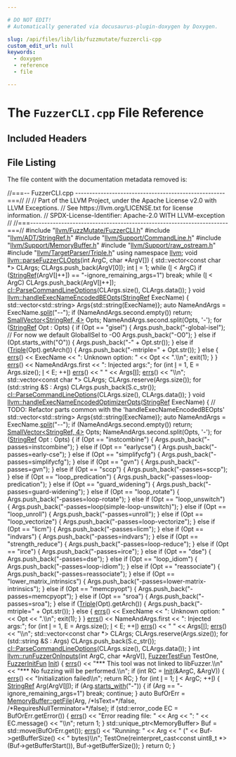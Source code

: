 ```yaml
---

# DO NOT EDIT!
# Automatically generated via docusaurus-plugin-doxygen by Doxygen.

slug: /api/files/lib/lib/fuzzmutate/fuzzercli-cpp
custom_edit_url: null
keywords:
  - doxygen
  - reference
  - file

---
```





# The `FuzzerCLI.cpp` File Reference

<DoxygenPage pluginConfig={pluginConfig}>



## Included Headers

<IncludesList>
<IncludesListItem
  filePath="llvm/FuzzMutate/FuzzerCLI.h"
  permalink="/docs/api/files/include/include/llvm/include/llvm/fuzzmutate/fuzzercli-h"
  isLocal="true" />
<IncludesListItem
  filePath="llvm/ADT/StringRef.h"
  permalink="/docs/api/files/include/include/llvm/include/llvm/adt/stringref-h"
  isLocal="true" />
<IncludesListItem
  filePath="llvm/Support/CommandLine.h"
  permalink="/docs/api/files/include/include/llvm/include/llvm/support/commandline-h"
  isLocal="true" />
<IncludesListItem
  filePath="llvm/Support/MemoryBuffer.h"
  permalink="/docs/api/files/include/include/llvm/include/llvm/support/memorybuffer-h"
  isLocal="true" />
<IncludesListItem
  filePath="llvm/Support/raw_ostream.h"
  permalink="/docs/api/files/include/include/llvm/include/llvm/support/raw-ostream-h"
  isLocal="true" />
<IncludesListItem
  filePath="llvm/TargetParser/Triple.h"
  permalink="/docs/api/files/include/include/llvm/include/llvm/targetparser/triple-h"
  isLocal="true" />
</IncludesList>


## File Listing

The file content with the documentation metadata removed is:

<ProgramListing>

<Link id="l00001" /><CodeLine lineNumber="1"><span class="doxyHighlightComment">//===-- FuzzerCLI.cpp -----------------------------------------------------===//</span></CodeLine>
<Link id="l00002" /><CodeLine lineNumber="2"><span class="doxyHighlightComment">//</span></CodeLine>
<Link id="l00003" /><CodeLine lineNumber="3"><span class="doxyHighlightComment">// Part of the LLVM Project, under the Apache License v2.0 with LLVM Exceptions.</span></CodeLine>
<Link id="l00004" /><CodeLine lineNumber="4"><span class="doxyHighlightComment">// See https://llvm.org/LICENSE.txt for license information.</span></CodeLine>
<Link id="l00005" /><CodeLine lineNumber="5"><span class="doxyHighlightComment">// SPDX-License-Identifier: Apache-2.0 WITH LLVM-exception</span></CodeLine>
<Link id="l00006" /><CodeLine lineNumber="6"><span class="doxyHighlightComment">//</span></CodeLine>
<Link id="l00007" /><CodeLine lineNumber="7"><span class="doxyHighlightComment">//===----------------------------------------------------------------------===//</span></CodeLine>
<Link id="l00008" /><CodeLine lineNumber="8"></CodeLine>
<Link id="l00009" /><CodeLine lineNumber="9"><span class="doxyHighlightPreprocessor">#include &quot;<a href="/docs/api/files/include/include/llvm/include/llvm/fuzzmutate/fuzzercli-h">llvm/FuzzMutate/FuzzerCLI.h</a>&quot;</span></CodeLine>
<Link id="l00010" /><CodeLine lineNumber="10"><span class="doxyHighlightPreprocessor">#include &quot;<a href="/docs/api/files/include/include/llvm/include/llvm/adt/stringref-h">llvm/ADT/StringRef.h</a>&quot;</span></CodeLine>
<Link id="l00011" /><CodeLine lineNumber="11"><span class="doxyHighlightPreprocessor">#include &quot;<a href="/docs/api/files/include/include/llvm/include/llvm/support/commandline-h">llvm/Support/CommandLine.h</a>&quot;</span></CodeLine>
<Link id="l00012" /><CodeLine lineNumber="12"><span class="doxyHighlightPreprocessor">#include &quot;<a href="/docs/api/files/include/include/llvm/include/llvm/support/memorybuffer-h">llvm/Support/MemoryBuffer.h</a>&quot;</span></CodeLine>
<Link id="l00013" /><CodeLine lineNumber="13"><span class="doxyHighlightPreprocessor">#include &quot;<a href="/docs/api/files/include/include/llvm/include/llvm/support/raw-ostream-h">llvm/Support/raw&#95;ostream.h</a>&quot;</span></CodeLine>
<Link id="l00014" /><CodeLine lineNumber="14"><span class="doxyHighlightPreprocessor">#include &quot;<a href="/docs/api/files/include/include/llvm/include/llvm/targetparser/triple-h">llvm/TargetParser/Triple.h</a>&quot;</span></CodeLine>
<Link id="l00015" /><CodeLine lineNumber="15"></CodeLine>
<Link id="l00016" /><CodeLine lineNumber="16"><span class="doxyHighlightKeyword">using namespace </span><span class="doxyHighlight"><a href="/docs/api/namespaces/llvm">llvm</a>;</span></CodeLine>
<Link id="l00017" /><CodeLine lineNumber="17"></CodeLine>
<Link id="l00018" /><CodeLine lineNumber="18" lineLink="/docs/api/namespaces/llvm/#af5cd4e69dabe32160a42a6f2e7e0e38c"><span class="doxyHighlightKeywordType">void</span><span class="doxyHighlight"> <a href="/docs/api/namespaces/llvm/#af5cd4e69dabe32160a42a6f2e7e0e38c">llvm::parseFuzzerCLOpts</a>(</span><span class="doxyHighlightKeywordType">int</span><span class="doxyHighlight"> ArgC, </span><span class="doxyHighlightKeywordType">char</span><span class="doxyHighlight"> &#42;ArgV&#91;&#93;) &#123;</span></CodeLine>
<Link id="l00019" /><CodeLine lineNumber="19"><span class="doxyHighlight">  std::vector&lt;const char &#42;&gt; CLArgs;</span></CodeLine>
<Link id="l00020" /><CodeLine lineNumber="20"><span class="doxyHighlight">  CLArgs.push&#95;back(ArgV&#91;0&#93;);</span></CodeLine>
<Link id="l00021" /><CodeLine lineNumber="21"></CodeLine>
<Link id="l00022" /><CodeLine lineNumber="22"><span class="doxyHighlight">  </span><span class="doxyHighlightKeywordType">int</span><span class="doxyHighlight"> <a href="/docs/api/files/lib/lib/support/md5-cpp/#ac0eafdc9ee161b71e7af98af736952fd">I</a> = 1;</span></CodeLine>
<Link id="l00023" /><CodeLine lineNumber="23"><span class="doxyHighlight">  </span><span class="doxyHighlightKeywordFlow">while</span><span class="doxyHighlight"> (<a href="/docs/api/files/lib/lib/support/md5-cpp/#ac0eafdc9ee161b71e7af98af736952fd">I</a> &lt; ArgC)</span></CodeLine>
<Link id="l00024" /><CodeLine lineNumber="24"><span class="doxyHighlight">    </span><span class="doxyHighlightKeywordFlow">if</span><span class="doxyHighlight"> (<a href="/docs/api/classes/llvm/stringref">StringRef</a>(ArgV&#91;<a href="/docs/api/files/lib/lib/support/md5-cpp/#ac0eafdc9ee161b71e7af98af736952fd">I</a>++&#93;) == </span><span class="doxyHighlightStringLiteral">&quot;-ignore&#95;remaining&#95;args=1&quot;</span><span class="doxyHighlight">)</span></CodeLine>
<Link id="l00025" /><CodeLine lineNumber="25"><span class="doxyHighlight">      </span><span class="doxyHighlightKeywordFlow">break</span><span class="doxyHighlight">;</span></CodeLine>
<Link id="l00026" /><CodeLine lineNumber="26"><span class="doxyHighlight">  </span><span class="doxyHighlightKeywordFlow">while</span><span class="doxyHighlight"> (<a href="/docs/api/files/lib/lib/support/md5-cpp/#ac0eafdc9ee161b71e7af98af736952fd">I</a> &lt; ArgC)</span></CodeLine>
<Link id="l00027" /><CodeLine lineNumber="27"><span class="doxyHighlight">    CLArgs.push&#95;back(ArgV&#91;<a href="/docs/api/files/lib/lib/support/md5-cpp/#ac0eafdc9ee161b71e7af98af736952fd">I</a>++&#93;);</span></CodeLine>
<Link id="l00028" /><CodeLine lineNumber="28"></CodeLine>
<Link id="l00029" /><CodeLine lineNumber="29"><span class="doxyHighlight">  <a href="/docs/api/namespaces/llvm/cl/#a7225497318f6c1bd57e8a80d4273031e">cl::ParseCommandLineOptions</a>(CLArgs.size(), CLArgs.data());</span></CodeLine>
<Link id="l00030" /><CodeLine lineNumber="30"><span class="doxyHighlight">&#125;</span></CodeLine>
<Link id="l00031" /><CodeLine lineNumber="31"></CodeLine>
<Link id="l00032" /><CodeLine lineNumber="32" lineLink="/docs/api/namespaces/llvm/#a3d069b5b5139c3ccd0a63545bcfbb98a"><span class="doxyHighlightKeywordType">void</span><span class="doxyHighlight"> <a href="/docs/api/namespaces/llvm/#a3d069b5b5139c3ccd0a63545bcfbb98a">llvm::handleExecNameEncodedBEOpts</a>(<a href="/docs/api/classes/llvm/stringref">StringRef</a> ExecName) &#123;</span></CodeLine>
<Link id="l00033" /><CodeLine lineNumber="33"><span class="doxyHighlight">  std::vector&lt;std::string&gt; Args&#123;std::string(ExecName)&#125;;</span></CodeLine>
<Link id="l00034" /><CodeLine lineNumber="34"></CodeLine>
<Link id="l00035" /><CodeLine lineNumber="35"><span class="doxyHighlight">  </span><span class="doxyHighlightKeyword">auto</span><span class="doxyHighlight"> NameAndArgs = ExecName.<a href="/docs/api/classes/llvm/stringref/#a0320b2a5a6d440bf4479a02e78cf5ca7">split</a>(</span><span class="doxyHighlightStringLiteral">&quot;--&quot;</span><span class="doxyHighlight">);</span></CodeLine>
<Link id="l00036" /><CodeLine lineNumber="36"><span class="doxyHighlight">  </span><span class="doxyHighlightKeywordFlow">if</span><span class="doxyHighlight"> (NameAndArgs.second.empty())</span></CodeLine>
<Link id="l00037" /><CodeLine lineNumber="37"><span class="doxyHighlight">    </span><span class="doxyHighlightKeywordFlow">return</span><span class="doxyHighlight">;</span></CodeLine>
<Link id="l00038" /><CodeLine lineNumber="38"></CodeLine>
<Link id="l00039" /><CodeLine lineNumber="39"><span class="doxyHighlight">  <a href="/docs/api/classes/llvm/smallvector">SmallVector&lt;StringRef, 4&gt;</a> Opts;</span></CodeLine>
<Link id="l00040" /><CodeLine lineNumber="40"><span class="doxyHighlight">  NameAndArgs.second.split(Opts, </span><span class="doxyHighlightCharLiteral">&#39;-&#39;</span><span class="doxyHighlight">);</span></CodeLine>
<Link id="l00041" /><CodeLine lineNumber="41"><span class="doxyHighlight">  </span><span class="doxyHighlightKeywordFlow">for</span><span class="doxyHighlight"> (<a href="/docs/api/classes/llvm/stringref">StringRef</a> Opt : Opts) &#123;</span></CodeLine>
<Link id="l00042" /><CodeLine lineNumber="42"><span class="doxyHighlight">    </span><span class="doxyHighlightKeywordFlow">if</span><span class="doxyHighlight"> (Opt == </span><span class="doxyHighlightStringLiteral">&quot;gisel&quot;</span><span class="doxyHighlight">) &#123;</span></CodeLine>
<Link id="l00043" /><CodeLine lineNumber="43"><span class="doxyHighlight">      Args.push&#95;back(</span><span class="doxyHighlightStringLiteral">&quot;-global-isel&quot;</span><span class="doxyHighlight">);</span></CodeLine>
<Link id="l00044" /><CodeLine lineNumber="44"><span class="doxyHighlight">      </span><span class="doxyHighlightComment">// For now we default GlobalISel to -O0</span></CodeLine>
<Link id="l00045" /><CodeLine lineNumber="45"><span class="doxyHighlight">      Args.push&#95;back(</span><span class="doxyHighlightStringLiteral">&quot;-O0&quot;</span><span class="doxyHighlight">);</span></CodeLine>
<Link id="l00046" /><CodeLine lineNumber="46"><span class="doxyHighlight">    &#125; </span><span class="doxyHighlightKeywordFlow">else</span><span class="doxyHighlight"> </span><span class="doxyHighlightKeywordFlow">if</span><span class="doxyHighlight"> (Opt.starts&#95;with(</span><span class="doxyHighlightStringLiteral">&quot;O&quot;</span><span class="doxyHighlight">)) &#123;</span></CodeLine>
<Link id="l00047" /><CodeLine lineNumber="47"><span class="doxyHighlight">      Args.push&#95;back(</span><span class="doxyHighlightStringLiteral">&quot;-&quot;</span><span class="doxyHighlight"> + Opt.str());</span></CodeLine>
<Link id="l00048" /><CodeLine lineNumber="48"><span class="doxyHighlight">    &#125; </span><span class="doxyHighlightKeywordFlow">else</span><span class="doxyHighlight"> </span><span class="doxyHighlightKeywordFlow">if</span><span class="doxyHighlight"> (<a href="/docs/api/classes/llvm/triple">Triple</a>(Opt).getArch()) &#123;</span></CodeLine>
<Link id="l00049" /><CodeLine lineNumber="49"><span class="doxyHighlight">      Args.push&#95;back(</span><span class="doxyHighlightStringLiteral">&quot;-mtriple=&quot;</span><span class="doxyHighlight"> + Opt.str());</span></CodeLine>
<Link id="l00050" /><CodeLine lineNumber="50"><span class="doxyHighlight">    &#125; </span><span class="doxyHighlightKeywordFlow">else</span><span class="doxyHighlight"> &#123;</span></CodeLine>
<Link id="l00051" /><CodeLine lineNumber="51"><span class="doxyHighlight">      <a href="/docs/api/namespaces/llvm/#a9a7b5c68c90f85baaedaa854cc5002cc">errs</a>() &lt;&lt; ExecName &lt;&lt; </span><span class="doxyHighlightStringLiteral">&quot;: Unknown option: &quot;</span><span class="doxyHighlight"> &lt;&lt; Opt &lt;&lt; </span><span class="doxyHighlightStringLiteral">&quot;.\\n&quot;</span><span class="doxyHighlight">;</span></CodeLine>
<Link id="l00052" /><CodeLine lineNumber="52"><span class="doxyHighlight">      exit(1);</span></CodeLine>
<Link id="l00053" /><CodeLine lineNumber="53"><span class="doxyHighlight">    &#125;</span></CodeLine>
<Link id="l00054" /><CodeLine lineNumber="54"><span class="doxyHighlight">  &#125;</span></CodeLine>
<Link id="l00055" /><CodeLine lineNumber="55"><span class="doxyHighlight">  <a href="/docs/api/namespaces/llvm/#a9a7b5c68c90f85baaedaa854cc5002cc">errs</a>() &lt;&lt; NameAndArgs.first &lt;&lt; </span><span class="doxyHighlightStringLiteral">&quot;: Injected args:&quot;</span><span class="doxyHighlight">;</span></CodeLine>
<Link id="l00056" /><CodeLine lineNumber="56"><span class="doxyHighlight">  </span><span class="doxyHighlightKeywordFlow">for</span><span class="doxyHighlight"> (</span><span class="doxyHighlightKeywordType">int</span><span class="doxyHighlight"> <a href="/docs/api/files/lib/lib/support/md5-cpp/#ac0eafdc9ee161b71e7af98af736952fd">I</a> = 1, E = Args.size(); <a href="/docs/api/files/lib/lib/support/md5-cpp/#ac0eafdc9ee161b71e7af98af736952fd">I</a> &lt; E; ++<a href="/docs/api/files/lib/lib/support/md5-cpp/#ac0eafdc9ee161b71e7af98af736952fd">I</a>)</span></CodeLine>
<Link id="l00057" /><CodeLine lineNumber="57"><span class="doxyHighlight">    <a href="/docs/api/namespaces/llvm/#a9a7b5c68c90f85baaedaa854cc5002cc">errs</a>() &lt;&lt; </span><span class="doxyHighlightStringLiteral">&quot; &quot;</span><span class="doxyHighlight"> &lt;&lt; Args&#91;<a href="/docs/api/files/lib/lib/support/md5-cpp/#ac0eafdc9ee161b71e7af98af736952fd">I</a>&#93;;</span></CodeLine>
<Link id="l00058" /><CodeLine lineNumber="58"><span class="doxyHighlight">  <a href="/docs/api/namespaces/llvm/#a9a7b5c68c90f85baaedaa854cc5002cc">errs</a>() &lt;&lt; </span><span class="doxyHighlightStringLiteral">&quot;\\n&quot;</span><span class="doxyHighlight">;</span></CodeLine>
<Link id="l00059" /><CodeLine lineNumber="59"></CodeLine>
<Link id="l00060" /><CodeLine lineNumber="60"><span class="doxyHighlight">  std::vector&lt;const char &#42;&gt; CLArgs;</span></CodeLine>
<Link id="l00061" /><CodeLine lineNumber="61"><span class="doxyHighlight">  CLArgs.reserve(Args.size());</span></CodeLine>
<Link id="l00062" /><CodeLine lineNumber="62"><span class="doxyHighlight">  </span><span class="doxyHighlightKeywordFlow">for</span><span class="doxyHighlight"> (std::string &amp;S : Args)</span></CodeLine>
<Link id="l00063" /><CodeLine lineNumber="63"><span class="doxyHighlight">    CLArgs.push&#95;back(S.c&#95;str());</span></CodeLine>
<Link id="l00064" /><CodeLine lineNumber="64"></CodeLine>
<Link id="l00065" /><CodeLine lineNumber="65"><span class="doxyHighlight">  <a href="/docs/api/namespaces/llvm/cl/#a7225497318f6c1bd57e8a80d4273031e">cl::ParseCommandLineOptions</a>(CLArgs.size(), CLArgs.data());</span></CodeLine>
<Link id="l00066" /><CodeLine lineNumber="66"><span class="doxyHighlight">&#125;</span></CodeLine>
<Link id="l00067" /><CodeLine lineNumber="67"></CodeLine>
<Link id="l00068" /><CodeLine lineNumber="68" lineLink="/docs/api/namespaces/llvm/#a7f99b185789990137a084d3fc1910b47"><span class="doxyHighlightKeywordType">void</span><span class="doxyHighlight"> <a href="/docs/api/namespaces/llvm/#a7f99b185789990137a084d3fc1910b47">llvm::handleExecNameEncodedOptimizerOpts</a>(<a href="/docs/api/classes/llvm/stringref">StringRef</a> ExecName) &#123;</span></CodeLine>
<Link id="l00069" /><CodeLine lineNumber="69"><span class="doxyHighlight">  </span><span class="doxyHighlightComment">// TODO: Refactor parts common with the &#39;handleExecNameEncodedBEOpts&#39;</span></CodeLine>
<Link id="l00070" /><CodeLine lineNumber="70"><span class="doxyHighlight">  std::vector&lt;std::string&gt; Args&#123;std::string(ExecName)&#125;;</span></CodeLine>
<Link id="l00071" /><CodeLine lineNumber="71"></CodeLine>
<Link id="l00072" /><CodeLine lineNumber="72"><span class="doxyHighlight">  </span><span class="doxyHighlightKeyword">auto</span><span class="doxyHighlight"> NameAndArgs = ExecName.<a href="/docs/api/classes/llvm/stringref/#a0320b2a5a6d440bf4479a02e78cf5ca7">split</a>(</span><span class="doxyHighlightStringLiteral">&quot;--&quot;</span><span class="doxyHighlight">);</span></CodeLine>
<Link id="l00073" /><CodeLine lineNumber="73"><span class="doxyHighlight">  </span><span class="doxyHighlightKeywordFlow">if</span><span class="doxyHighlight"> (NameAndArgs.second.empty())</span></CodeLine>
<Link id="l00074" /><CodeLine lineNumber="74"><span class="doxyHighlight">    </span><span class="doxyHighlightKeywordFlow">return</span><span class="doxyHighlight">;</span></CodeLine>
<Link id="l00075" /><CodeLine lineNumber="75"></CodeLine>
<Link id="l00076" /><CodeLine lineNumber="76"><span class="doxyHighlight">  <a href="/docs/api/classes/llvm/smallvector">SmallVector&lt;StringRef, 4&gt;</a> Opts;</span></CodeLine>
<Link id="l00077" /><CodeLine lineNumber="77"><span class="doxyHighlight">  NameAndArgs.second.split(Opts, </span><span class="doxyHighlightCharLiteral">&#39;-&#39;</span><span class="doxyHighlight">);</span></CodeLine>
<Link id="l00078" /><CodeLine lineNumber="78"><span class="doxyHighlight">  </span><span class="doxyHighlightKeywordFlow">for</span><span class="doxyHighlight"> (<a href="/docs/api/classes/llvm/stringref">StringRef</a> Opt : Opts) &#123;</span></CodeLine>
<Link id="l00079" /><CodeLine lineNumber="79"><span class="doxyHighlight">    </span><span class="doxyHighlightKeywordFlow">if</span><span class="doxyHighlight"> (Opt == </span><span class="doxyHighlightStringLiteral">&quot;instcombine&quot;</span><span class="doxyHighlight">) &#123;</span></CodeLine>
<Link id="l00080" /><CodeLine lineNumber="80"><span class="doxyHighlight">      Args.push&#95;back(</span><span class="doxyHighlightStringLiteral">&quot;-passes=instcombine&quot;</span><span class="doxyHighlight">);</span></CodeLine>
<Link id="l00081" /><CodeLine lineNumber="81"><span class="doxyHighlight">    &#125; </span><span class="doxyHighlightKeywordFlow">else</span><span class="doxyHighlight"> </span><span class="doxyHighlightKeywordFlow">if</span><span class="doxyHighlight"> (Opt == </span><span class="doxyHighlightStringLiteral">&quot;earlycse&quot;</span><span class="doxyHighlight">) &#123;</span></CodeLine>
<Link id="l00082" /><CodeLine lineNumber="82"><span class="doxyHighlight">      Args.push&#95;back(</span><span class="doxyHighlightStringLiteral">&quot;-passes=early-cse&quot;</span><span class="doxyHighlight">);</span></CodeLine>
<Link id="l00083" /><CodeLine lineNumber="83"><span class="doxyHighlight">    &#125; </span><span class="doxyHighlightKeywordFlow">else</span><span class="doxyHighlight"> </span><span class="doxyHighlightKeywordFlow">if</span><span class="doxyHighlight"> (Opt == </span><span class="doxyHighlightStringLiteral">&quot;simplifycfg&quot;</span><span class="doxyHighlight">) &#123;</span></CodeLine>
<Link id="l00084" /><CodeLine lineNumber="84"><span class="doxyHighlight">      Args.push&#95;back(</span><span class="doxyHighlightStringLiteral">&quot;-passes=simplifycfg&quot;</span><span class="doxyHighlight">);</span></CodeLine>
<Link id="l00085" /><CodeLine lineNumber="85"><span class="doxyHighlight">    &#125; </span><span class="doxyHighlightKeywordFlow">else</span><span class="doxyHighlight"> </span><span class="doxyHighlightKeywordFlow">if</span><span class="doxyHighlight"> (Opt == </span><span class="doxyHighlightStringLiteral">&quot;gvn&quot;</span><span class="doxyHighlight">) &#123;</span></CodeLine>
<Link id="l00086" /><CodeLine lineNumber="86"><span class="doxyHighlight">      Args.push&#95;back(</span><span class="doxyHighlightStringLiteral">&quot;-passes=gvn&quot;</span><span class="doxyHighlight">);</span></CodeLine>
<Link id="l00087" /><CodeLine lineNumber="87"><span class="doxyHighlight">    &#125; </span><span class="doxyHighlightKeywordFlow">else</span><span class="doxyHighlight"> </span><span class="doxyHighlightKeywordFlow">if</span><span class="doxyHighlight"> (Opt == </span><span class="doxyHighlightStringLiteral">&quot;sccp&quot;</span><span class="doxyHighlight">) &#123;</span></CodeLine>
<Link id="l00088" /><CodeLine lineNumber="88"><span class="doxyHighlight">      Args.push&#95;back(</span><span class="doxyHighlightStringLiteral">&quot;-passes=sccp&quot;</span><span class="doxyHighlight">);</span></CodeLine>
<Link id="l00089" /><CodeLine lineNumber="89"><span class="doxyHighlight">    &#125; </span><span class="doxyHighlightKeywordFlow">else</span><span class="doxyHighlight"> </span><span class="doxyHighlightKeywordFlow">if</span><span class="doxyHighlight"> (Opt == </span><span class="doxyHighlightStringLiteral">&quot;loop&#95;predication&quot;</span><span class="doxyHighlight">) &#123;</span></CodeLine>
<Link id="l00090" /><CodeLine lineNumber="90"><span class="doxyHighlight">      Args.push&#95;back(</span><span class="doxyHighlightStringLiteral">&quot;-passes=loop-predication&quot;</span><span class="doxyHighlight">);</span></CodeLine>
<Link id="l00091" /><CodeLine lineNumber="91"><span class="doxyHighlight">    &#125; </span><span class="doxyHighlightKeywordFlow">else</span><span class="doxyHighlight"> </span><span class="doxyHighlightKeywordFlow">if</span><span class="doxyHighlight"> (Opt == </span><span class="doxyHighlightStringLiteral">&quot;guard&#95;widening&quot;</span><span class="doxyHighlight">) &#123;</span></CodeLine>
<Link id="l00092" /><CodeLine lineNumber="92"><span class="doxyHighlight">      Args.push&#95;back(</span><span class="doxyHighlightStringLiteral">&quot;-passes=guard-widening&quot;</span><span class="doxyHighlight">);</span></CodeLine>
<Link id="l00093" /><CodeLine lineNumber="93"><span class="doxyHighlight">    &#125; </span><span class="doxyHighlightKeywordFlow">else</span><span class="doxyHighlight"> </span><span class="doxyHighlightKeywordFlow">if</span><span class="doxyHighlight"> (Opt == </span><span class="doxyHighlightStringLiteral">&quot;loop&#95;rotate&quot;</span><span class="doxyHighlight">) &#123;</span></CodeLine>
<Link id="l00094" /><CodeLine lineNumber="94"><span class="doxyHighlight">      Args.push&#95;back(</span><span class="doxyHighlightStringLiteral">&quot;-passes=loop-rotate&quot;</span><span class="doxyHighlight">);</span></CodeLine>
<Link id="l00095" /><CodeLine lineNumber="95"><span class="doxyHighlight">    &#125; </span><span class="doxyHighlightKeywordFlow">else</span><span class="doxyHighlight"> </span><span class="doxyHighlightKeywordFlow">if</span><span class="doxyHighlight"> (Opt == </span><span class="doxyHighlightStringLiteral">&quot;loop&#95;unswitch&quot;</span><span class="doxyHighlight">) &#123;</span></CodeLine>
<Link id="l00096" /><CodeLine lineNumber="96"><span class="doxyHighlight">      Args.push&#95;back(</span><span class="doxyHighlightStringLiteral">&quot;-passes=loop(simple-loop-unswitch)&quot;</span><span class="doxyHighlight">);</span></CodeLine>
<Link id="l00097" /><CodeLine lineNumber="97"><span class="doxyHighlight">    &#125; </span><span class="doxyHighlightKeywordFlow">else</span><span class="doxyHighlight"> </span><span class="doxyHighlightKeywordFlow">if</span><span class="doxyHighlight"> (Opt == </span><span class="doxyHighlightStringLiteral">&quot;loop&#95;unroll&quot;</span><span class="doxyHighlight">) &#123;</span></CodeLine>
<Link id="l00098" /><CodeLine lineNumber="98"><span class="doxyHighlight">      Args.push&#95;back(</span><span class="doxyHighlightStringLiteral">&quot;-passes=unroll&quot;</span><span class="doxyHighlight">);</span></CodeLine>
<Link id="l00099" /><CodeLine lineNumber="99"><span class="doxyHighlight">    &#125; </span><span class="doxyHighlightKeywordFlow">else</span><span class="doxyHighlight"> </span><span class="doxyHighlightKeywordFlow">if</span><span class="doxyHighlight"> (Opt == </span><span class="doxyHighlightStringLiteral">&quot;loop&#95;vectorize&quot;</span><span class="doxyHighlight">) &#123;</span></CodeLine>
<Link id="l00100" /><CodeLine lineNumber="100"><span class="doxyHighlight">      Args.push&#95;back(</span><span class="doxyHighlightStringLiteral">&quot;-passes=loop-vectorize&quot;</span><span class="doxyHighlight">);</span></CodeLine>
<Link id="l00101" /><CodeLine lineNumber="101"><span class="doxyHighlight">    &#125; </span><span class="doxyHighlightKeywordFlow">else</span><span class="doxyHighlight"> </span><span class="doxyHighlightKeywordFlow">if</span><span class="doxyHighlight"> (Opt == </span><span class="doxyHighlightStringLiteral">&quot;licm&quot;</span><span class="doxyHighlight">) &#123;</span></CodeLine>
<Link id="l00102" /><CodeLine lineNumber="102"><span class="doxyHighlight">      Args.push&#95;back(</span><span class="doxyHighlightStringLiteral">&quot;-passes=licm&quot;</span><span class="doxyHighlight">);</span></CodeLine>
<Link id="l00103" /><CodeLine lineNumber="103"><span class="doxyHighlight">    &#125; </span><span class="doxyHighlightKeywordFlow">else</span><span class="doxyHighlight"> </span><span class="doxyHighlightKeywordFlow">if</span><span class="doxyHighlight"> (Opt == </span><span class="doxyHighlightStringLiteral">&quot;indvars&quot;</span><span class="doxyHighlight">) &#123;</span></CodeLine>
<Link id="l00104" /><CodeLine lineNumber="104"><span class="doxyHighlight">      Args.push&#95;back(</span><span class="doxyHighlightStringLiteral">&quot;-passes=indvars&quot;</span><span class="doxyHighlight">);</span></CodeLine>
<Link id="l00105" /><CodeLine lineNumber="105"><span class="doxyHighlight">    &#125; </span><span class="doxyHighlightKeywordFlow">else</span><span class="doxyHighlight"> </span><span class="doxyHighlightKeywordFlow">if</span><span class="doxyHighlight"> (Opt == </span><span class="doxyHighlightStringLiteral">&quot;strength&#95;reduce&quot;</span><span class="doxyHighlight">) &#123;</span></CodeLine>
<Link id="l00106" /><CodeLine lineNumber="106"><span class="doxyHighlight">      Args.push&#95;back(</span><span class="doxyHighlightStringLiteral">&quot;-passes=loop-reduce&quot;</span><span class="doxyHighlight">);</span></CodeLine>
<Link id="l00107" /><CodeLine lineNumber="107"><span class="doxyHighlight">    &#125; </span><span class="doxyHighlightKeywordFlow">else</span><span class="doxyHighlight"> </span><span class="doxyHighlightKeywordFlow">if</span><span class="doxyHighlight"> (Opt == </span><span class="doxyHighlightStringLiteral">&quot;irce&quot;</span><span class="doxyHighlight">) &#123;</span></CodeLine>
<Link id="l00108" /><CodeLine lineNumber="108"><span class="doxyHighlight">      Args.push&#95;back(</span><span class="doxyHighlightStringLiteral">&quot;-passes=irce&quot;</span><span class="doxyHighlight">);</span></CodeLine>
<Link id="l00109" /><CodeLine lineNumber="109"><span class="doxyHighlight">    &#125; </span><span class="doxyHighlightKeywordFlow">else</span><span class="doxyHighlight"> </span><span class="doxyHighlightKeywordFlow">if</span><span class="doxyHighlight"> (Opt == </span><span class="doxyHighlightStringLiteral">&quot;dse&quot;</span><span class="doxyHighlight">) &#123;</span></CodeLine>
<Link id="l00110" /><CodeLine lineNumber="110"><span class="doxyHighlight">      Args.push&#95;back(</span><span class="doxyHighlightStringLiteral">&quot;-passes=dse&quot;</span><span class="doxyHighlight">);</span></CodeLine>
<Link id="l00111" /><CodeLine lineNumber="111"><span class="doxyHighlight">    &#125; </span><span class="doxyHighlightKeywordFlow">else</span><span class="doxyHighlight"> </span><span class="doxyHighlightKeywordFlow">if</span><span class="doxyHighlight"> (Opt == </span><span class="doxyHighlightStringLiteral">&quot;loop&#95;idiom&quot;</span><span class="doxyHighlight">) &#123;</span></CodeLine>
<Link id="l00112" /><CodeLine lineNumber="112"><span class="doxyHighlight">      Args.push&#95;back(</span><span class="doxyHighlightStringLiteral">&quot;-passes=loop-idiom&quot;</span><span class="doxyHighlight">);</span></CodeLine>
<Link id="l00113" /><CodeLine lineNumber="113"><span class="doxyHighlight">    &#125; </span><span class="doxyHighlightKeywordFlow">else</span><span class="doxyHighlight"> </span><span class="doxyHighlightKeywordFlow">if</span><span class="doxyHighlight"> (Opt == </span><span class="doxyHighlightStringLiteral">&quot;reassociate&quot;</span><span class="doxyHighlight">) &#123;</span></CodeLine>
<Link id="l00114" /><CodeLine lineNumber="114"><span class="doxyHighlight">      Args.push&#95;back(</span><span class="doxyHighlightStringLiteral">&quot;-passes=reassociate&quot;</span><span class="doxyHighlight">);</span></CodeLine>
<Link id="l00115" /><CodeLine lineNumber="115"><span class="doxyHighlight">    &#125; </span><span class="doxyHighlightKeywordFlow">else</span><span class="doxyHighlight"> </span><span class="doxyHighlightKeywordFlow">if</span><span class="doxyHighlight"> (Opt == </span><span class="doxyHighlightStringLiteral">&quot;lower&#95;matrix&#95;intrinsics&quot;</span><span class="doxyHighlight">) &#123;</span></CodeLine>
<Link id="l00116" /><CodeLine lineNumber="116"><span class="doxyHighlight">      Args.push&#95;back(</span><span class="doxyHighlightStringLiteral">&quot;-passes=lower-matrix-intrinsics&quot;</span><span class="doxyHighlight">);</span></CodeLine>
<Link id="l00117" /><CodeLine lineNumber="117"><span class="doxyHighlight">    &#125; </span><span class="doxyHighlightKeywordFlow">else</span><span class="doxyHighlight"> </span><span class="doxyHighlightKeywordFlow">if</span><span class="doxyHighlight"> (Opt == </span><span class="doxyHighlightStringLiteral">&quot;memcpyopt&quot;</span><span class="doxyHighlight">) &#123;</span></CodeLine>
<Link id="l00118" /><CodeLine lineNumber="118"><span class="doxyHighlight">      Args.push&#95;back(</span><span class="doxyHighlightStringLiteral">&quot;-passes=memcpyopt&quot;</span><span class="doxyHighlight">);</span></CodeLine>
<Link id="l00119" /><CodeLine lineNumber="119"><span class="doxyHighlight">    &#125; </span><span class="doxyHighlightKeywordFlow">else</span><span class="doxyHighlight"> </span><span class="doxyHighlightKeywordFlow">if</span><span class="doxyHighlight"> (Opt == </span><span class="doxyHighlightStringLiteral">&quot;sroa&quot;</span><span class="doxyHighlight">) &#123;</span></CodeLine>
<Link id="l00120" /><CodeLine lineNumber="120"><span class="doxyHighlight">      Args.push&#95;back(</span><span class="doxyHighlightStringLiteral">&quot;-passes=sroa&quot;</span><span class="doxyHighlight">);</span></CodeLine>
<Link id="l00121" /><CodeLine lineNumber="121"><span class="doxyHighlight">    &#125; </span><span class="doxyHighlightKeywordFlow">else</span><span class="doxyHighlight"> </span><span class="doxyHighlightKeywordFlow">if</span><span class="doxyHighlight"> (<a href="/docs/api/classes/llvm/triple">Triple</a>(Opt).getArch()) &#123;</span></CodeLine>
<Link id="l00122" /><CodeLine lineNumber="122"><span class="doxyHighlight">      Args.push&#95;back(</span><span class="doxyHighlightStringLiteral">&quot;-mtriple=&quot;</span><span class="doxyHighlight"> + Opt.str());</span></CodeLine>
<Link id="l00123" /><CodeLine lineNumber="123"><span class="doxyHighlight">    &#125; </span><span class="doxyHighlightKeywordFlow">else</span><span class="doxyHighlight"> &#123;</span></CodeLine>
<Link id="l00124" /><CodeLine lineNumber="124"><span class="doxyHighlight">      <a href="/docs/api/namespaces/llvm/#a9a7b5c68c90f85baaedaa854cc5002cc">errs</a>() &lt;&lt; ExecName &lt;&lt; </span><span class="doxyHighlightStringLiteral">&quot;: Unknown option: &quot;</span><span class="doxyHighlight"> &lt;&lt; Opt &lt;&lt; </span><span class="doxyHighlightStringLiteral">&quot;.\\n&quot;</span><span class="doxyHighlight">;</span></CodeLine>
<Link id="l00125" /><CodeLine lineNumber="125"><span class="doxyHighlight">      exit(1);</span></CodeLine>
<Link id="l00126" /><CodeLine lineNumber="126"><span class="doxyHighlight">    &#125;</span></CodeLine>
<Link id="l00127" /><CodeLine lineNumber="127"><span class="doxyHighlight">  &#125;</span></CodeLine>
<Link id="l00128" /><CodeLine lineNumber="128"></CodeLine>
<Link id="l00129" /><CodeLine lineNumber="129"><span class="doxyHighlight">  <a href="/docs/api/namespaces/llvm/#a9a7b5c68c90f85baaedaa854cc5002cc">errs</a>() &lt;&lt; NameAndArgs.first &lt;&lt; </span><span class="doxyHighlightStringLiteral">&quot;: Injected args:&quot;</span><span class="doxyHighlight">;</span></CodeLine>
<Link id="l00130" /><CodeLine lineNumber="130"><span class="doxyHighlight">  </span><span class="doxyHighlightKeywordFlow">for</span><span class="doxyHighlight"> (</span><span class="doxyHighlightKeywordType">int</span><span class="doxyHighlight"> <a href="/docs/api/files/lib/lib/support/md5-cpp/#ac0eafdc9ee161b71e7af98af736952fd">I</a> = 1, E = Args.size(); <a href="/docs/api/files/lib/lib/support/md5-cpp/#ac0eafdc9ee161b71e7af98af736952fd">I</a> &lt; E; ++<a href="/docs/api/files/lib/lib/support/md5-cpp/#ac0eafdc9ee161b71e7af98af736952fd">I</a>)</span></CodeLine>
<Link id="l00131" /><CodeLine lineNumber="131"><span class="doxyHighlight">    <a href="/docs/api/namespaces/llvm/#a9a7b5c68c90f85baaedaa854cc5002cc">errs</a>() &lt;&lt; </span><span class="doxyHighlightStringLiteral">&quot; &quot;</span><span class="doxyHighlight"> &lt;&lt; Args&#91;<a href="/docs/api/files/lib/lib/support/md5-cpp/#ac0eafdc9ee161b71e7af98af736952fd">I</a>&#93;;</span></CodeLine>
<Link id="l00132" /><CodeLine lineNumber="132"><span class="doxyHighlight">  <a href="/docs/api/namespaces/llvm/#a9a7b5c68c90f85baaedaa854cc5002cc">errs</a>() &lt;&lt; </span><span class="doxyHighlightStringLiteral">&quot;\\n&quot;</span><span class="doxyHighlight">;</span></CodeLine>
<Link id="l00133" /><CodeLine lineNumber="133"></CodeLine>
<Link id="l00134" /><CodeLine lineNumber="134"><span class="doxyHighlight">  std::vector&lt;const char &#42;&gt; CLArgs;</span></CodeLine>
<Link id="l00135" /><CodeLine lineNumber="135"><span class="doxyHighlight">  CLArgs.reserve(Args.size());</span></CodeLine>
<Link id="l00136" /><CodeLine lineNumber="136"><span class="doxyHighlight">  </span><span class="doxyHighlightKeywordFlow">for</span><span class="doxyHighlight"> (std::string &amp;S : Args)</span></CodeLine>
<Link id="l00137" /><CodeLine lineNumber="137"><span class="doxyHighlight">    CLArgs.push&#95;back(S.c&#95;str());</span></CodeLine>
<Link id="l00138" /><CodeLine lineNumber="138"></CodeLine>
<Link id="l00139" /><CodeLine lineNumber="139"><span class="doxyHighlight">  <a href="/docs/api/namespaces/llvm/cl/#a7225497318f6c1bd57e8a80d4273031e">cl::ParseCommandLineOptions</a>(CLArgs.size(), CLArgs.data());</span></CodeLine>
<Link id="l00140" /><CodeLine lineNumber="140"><span class="doxyHighlight">&#125;</span></CodeLine>
<Link id="l00141" /><CodeLine lineNumber="141"></CodeLine>
<Link id="l00142" /><CodeLine lineNumber="142" lineLink="/docs/api/namespaces/llvm/#a73f3f480c52fd84aac6182d798979181"><span class="doxyHighlightKeywordType">int</span><span class="doxyHighlight"> <a href="/docs/api/namespaces/llvm/#a73f3f480c52fd84aac6182d798979181">llvm::runFuzzerOnInputs</a>(</span><span class="doxyHighlightKeywordType">int</span><span class="doxyHighlight"> ArgC, </span><span class="doxyHighlightKeywordType">char</span><span class="doxyHighlight"> &#42;ArgV&#91;&#93;, <a href="/docs/api/namespaces/llvm/#a491e6f6c2e5bbd00141ccca7eacc68e1">FuzzerTestFun</a> TestOne,</span></CodeLine>
<Link id="l00143" /><CodeLine lineNumber="143"><span class="doxyHighlight">                            <a href="/docs/api/namespaces/llvm/#aa25083b0e920b6f4e2ca06977bc43092">FuzzerInitFun</a> <a href="/docs/api/classes/llvm/init">Init</a>) &#123;</span></CodeLine>
<Link id="l00144" /><CodeLine lineNumber="144"><span class="doxyHighlight">  <a href="/docs/api/namespaces/llvm/#a9a7b5c68c90f85baaedaa854cc5002cc">errs</a>() &lt;&lt; </span><span class="doxyHighlightStringLiteral">&quot;&#42;&#42;&#42; This tool was not linked to libFuzzer.\\n&quot;</span></CodeLine>
<Link id="l00145" /><CodeLine lineNumber="145"><span class="doxyHighlight">         &lt;&lt; </span><span class="doxyHighlightStringLiteral">&quot;&#42;&#42;&#42; No fuzzing will be performed.\\n&quot;</span><span class="doxyHighlight">;</span></CodeLine>
<Link id="l00146" /><CodeLine lineNumber="146"><span class="doxyHighlight">  </span><span class="doxyHighlightKeywordFlow">if</span><span class="doxyHighlight"> (</span><span class="doxyHighlightKeywordType">int</span><span class="doxyHighlight"> RC = <a href="/docs/api/classes/llvm/init">Init</a>(&amp;ArgC, &amp;ArgV)) &#123;</span></CodeLine>
<Link id="l00147" /><CodeLine lineNumber="147"><span class="doxyHighlight">    <a href="/docs/api/namespaces/llvm/#a9a7b5c68c90f85baaedaa854cc5002cc">errs</a>() &lt;&lt; </span><span class="doxyHighlightStringLiteral">&quot;Initialization failed\\n&quot;</span><span class="doxyHighlight">;</span></CodeLine>
<Link id="l00148" /><CodeLine lineNumber="148"><span class="doxyHighlight">    </span><span class="doxyHighlightKeywordFlow">return</span><span class="doxyHighlight"> RC;</span></CodeLine>
<Link id="l00149" /><CodeLine lineNumber="149"><span class="doxyHighlight">  &#125;</span></CodeLine>
<Link id="l00150" /><CodeLine lineNumber="150"></CodeLine>
<Link id="l00151" /><CodeLine lineNumber="151"><span class="doxyHighlight">  </span><span class="doxyHighlightKeywordFlow">for</span><span class="doxyHighlight"> (</span><span class="doxyHighlightKeywordType">int</span><span class="doxyHighlight"> <a href="/docs/api/files/lib/lib/support/md5-cpp/#ac0eafdc9ee161b71e7af98af736952fd">I</a> = 1; <a href="/docs/api/files/lib/lib/support/md5-cpp/#ac0eafdc9ee161b71e7af98af736952fd">I</a> &lt; ArgC; ++<a href="/docs/api/files/lib/lib/support/md5-cpp/#ac0eafdc9ee161b71e7af98af736952fd">I</a>) &#123;</span></CodeLine>
<Link id="l00152" /><CodeLine lineNumber="152"><span class="doxyHighlight">    <a href="/docs/api/classes/llvm/stringref">StringRef</a> Arg(ArgV&#91;<a href="/docs/api/files/lib/lib/support/md5-cpp/#ac0eafdc9ee161b71e7af98af736952fd">I</a>&#93;);</span></CodeLine>
<Link id="l00153" /><CodeLine lineNumber="153"><span class="doxyHighlight">    </span><span class="doxyHighlightKeywordFlow">if</span><span class="doxyHighlight"> (Arg.<a href="/docs/api/classes/llvm/stringref/#a2cd8968ff703aaeb395dcd63f6805ff1">starts&#95;with</a>(</span><span class="doxyHighlightStringLiteral">&quot;-&quot;</span><span class="doxyHighlight">)) &#123;</span></CodeLine>
<Link id="l00154" /><CodeLine lineNumber="154"><span class="doxyHighlight">      </span><span class="doxyHighlightKeywordFlow">if</span><span class="doxyHighlight"> (Arg == </span><span class="doxyHighlightStringLiteral">&quot;-ignore&#95;remaining&#95;args=1&quot;</span><span class="doxyHighlight">)</span></CodeLine>
<Link id="l00155" /><CodeLine lineNumber="155"><span class="doxyHighlight">        </span><span class="doxyHighlightKeywordFlow">break</span><span class="doxyHighlight">;</span></CodeLine>
<Link id="l00156" /><CodeLine lineNumber="156"><span class="doxyHighlight">      </span><span class="doxyHighlightKeywordFlow">continue</span><span class="doxyHighlight">;</span></CodeLine>
<Link id="l00157" /><CodeLine lineNumber="157"><span class="doxyHighlight">    &#125;</span></CodeLine>
<Link id="l00158" /><CodeLine lineNumber="158"></CodeLine>
<Link id="l00159" /><CodeLine lineNumber="159"><span class="doxyHighlight">    </span><span class="doxyHighlightKeyword">auto</span><span class="doxyHighlight"> BufOrErr = <a href="/docs/api/classes/llvm/memorybuffer/#aa98611beefe78f907beeee7305cc8174">MemoryBuffer::getFile</a>(Arg, </span><span class="doxyHighlightComment">/&#42;IsText=&#42;/</span><span class="doxyHighlightKeyword">false</span><span class="doxyHighlight">,</span></CodeLine>
<Link id="l00160" /><CodeLine lineNumber="160"><span class="doxyHighlight">                                          </span><span class="doxyHighlightComment">/&#42;RequiresNullTerminator=&#42;/</span><span class="doxyHighlightKeyword">false</span><span class="doxyHighlight">);</span></CodeLine>
<Link id="l00161" /><CodeLine lineNumber="161"><span class="doxyHighlight">    </span><span class="doxyHighlightKeywordFlow">if</span><span class="doxyHighlight"> (std::error&#95;code EC = BufOrErr.getError()) &#123;</span></CodeLine>
<Link id="l00162" /><CodeLine lineNumber="162"><span class="doxyHighlight">      <a href="/docs/api/namespaces/llvm/#a9a7b5c68c90f85baaedaa854cc5002cc">errs</a>() &lt;&lt; </span><span class="doxyHighlightStringLiteral">&quot;Error reading file: &quot;</span><span class="doxyHighlight"> &lt;&lt; Arg &lt;&lt; </span><span class="doxyHighlightStringLiteral">&quot;: &quot;</span><span class="doxyHighlight"> &lt;&lt; EC.message() &lt;&lt; </span><span class="doxyHighlightStringLiteral">&quot;\\n&quot;</span><span class="doxyHighlight">;</span></CodeLine>
<Link id="l00163" /><CodeLine lineNumber="163"><span class="doxyHighlight">      </span><span class="doxyHighlightKeywordFlow">return</span><span class="doxyHighlight"> 1;</span></CodeLine>
<Link id="l00164" /><CodeLine lineNumber="164"><span class="doxyHighlight">    &#125;</span></CodeLine>
<Link id="l00165" /><CodeLine lineNumber="165"><span class="doxyHighlight">    std::unique&#95;ptr&lt;MemoryBuffer&gt; Buf = std::move(BufOrErr.get());</span></CodeLine>
<Link id="l00166" /><CodeLine lineNumber="166"><span class="doxyHighlight">    <a href="/docs/api/namespaces/llvm/#a9a7b5c68c90f85baaedaa854cc5002cc">errs</a>() &lt;&lt; </span><span class="doxyHighlightStringLiteral">&quot;Running: &quot;</span><span class="doxyHighlight"> &lt;&lt; Arg &lt;&lt; </span><span class="doxyHighlightStringLiteral">&quot; (&quot;</span><span class="doxyHighlight"> &lt;&lt; Buf-&gt;getBufferSize() &lt;&lt; </span><span class="doxyHighlightStringLiteral">&quot; bytes)\\n&quot;</span><span class="doxyHighlight">;</span></CodeLine>
<Link id="l00167" /><CodeLine lineNumber="167"><span class="doxyHighlight">    TestOne(</span><span class="doxyHighlightKeyword">reinterpret&#95;cast&lt;</span><span class="doxyHighlightKeyword">const </span><span class="doxyHighlight">uint8&#95;t &#42;</span><span class="doxyHighlightKeyword">&gt;</span><span class="doxyHighlight">(Buf-&gt;getBufferStart()),</span></CodeLine>
<Link id="l00168" /><CodeLine lineNumber="168"><span class="doxyHighlight">            Buf-&gt;getBufferSize());</span></CodeLine>
<Link id="l00169" /><CodeLine lineNumber="169"><span class="doxyHighlight">  &#125;</span></CodeLine>
<Link id="l00170" /><CodeLine lineNumber="170"><span class="doxyHighlight">  </span><span class="doxyHighlightKeywordFlow">return</span><span class="doxyHighlight"> 0;</span></CodeLine>
<Link id="l00171" /><CodeLine lineNumber="171"><span class="doxyHighlight">&#125;</span></CodeLine>

</ProgramListing>


</DoxygenPage>
